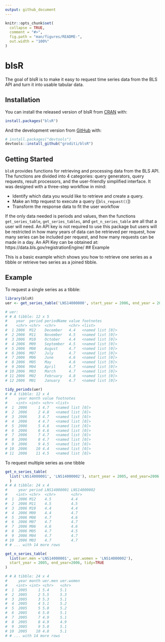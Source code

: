 ```yaml
---
output: github_document
---
```


<!-- README.md is generated from README.Rmd. Please edit that file -->

```r
knitr::opts_chunk$set(
  collapse = TRUE,
  comment = "#>",
  fig.path = "man/figures/README-",
  out.width = "100%"
)
```

# blsR

<!-- badges: start -->
<!-- badges: end -->

The goal of blsR is to make it easy to request time series data from the BLS API
and turn it into usable tabular data.

## Installation

You can install the released version of blsR from [CRAN](https://CRAN.R-project.org) with:

``` r
install.packages("blsR")
```

And the development version from [GitHub](https://github.com/) with:

``` r
# install.packages("devtools")
devtools::install_github("groditi/blsR")
```

## Getting Started

`blsR` provides functions for retrieving and processing data from the BLS API.
The functions are divided into 4 categories: query generators, query requests,
result processors, and the user-friendly simplified interface. It was designed 
with a three-step workflow in mind:

  * Identify which data you would like to retrieve and create a query.
  * Make an http request to execute a query ([`bls_request()`])
  * Transform the response data to fit the user workflow

If the only data needed is periods and values, then the functions
`get_series_table`, `get_series_tables`, and `get_n_series_table` are all that
a user will need. An API key is not required to use this package but users will
be restricted in how many years of data can be retrieved per request, how many
series can be included per request, and how many requests can be made in a day.
An API Key can be obtained at: https://data.bls.gov/registrationEngine/
## Example

This is a basic example which shows you how to retrieve one series as a tibble
or retrieve two series as a joined tibble.


## Example

To request a single series as a tibble:

``` r
library(blsR)
uer <- get_series_table('LNS14000000', start_year = 2006, end_year = 2006)

# uer: 
# # A tibble: 12 x 5
#    year  period periodName value footnotes       
#    <chr> <chr>  <chr>      <chr> <list>          
#  1 2006  M12    December   4.4   <named list [0]>
#  2 2006  M11    November   4.5   <named list [0]>
#  3 2006  M10    October    4.4   <named list [0]>
#  4 2006  M09    September  4.5   <named list [0]>
#  5 2006  M08    August     4.7   <named list [0]>
#  6 2006  M07    July       4.7   <named list [0]>
#  7 2006  M06    June       4.6   <named list [0]>
#  8 2006  M05    May        4.6   <named list [0]>
#  9 2006  M04    April      4.7   <named list [0]>
# 10 2006  M03    March      4.7   <named list [0]>
# 11 2006  M02    February   4.8   <named list [0]>
# 12 2006  M01    January    4.7   <named list [0]>

tidy_periods(uer)
# # A tibble: 12 x 4
#     year month value footnotes       
#    <int> <int> <chr> <list>          
#  1  2006     1 4.7   <named list [0]>
#  2  2006     2 4.8   <named list [0]>
#  3  2006     3 4.7   <named list [0]>
#  4  2006     4 4.7   <named list [0]>
#  5  2006     5 4.6   <named list [0]>
#  6  2006     6 4.6   <named list [0]>
#  7  2006     7 4.7   <named list [0]>
#  8  2006     8 4.7   <named list [0]>
#  9  2006     9 4.5   <named list [0]>
# 10  2006    10 4.4   <named list [0]>
# 11  2006    11 4.5   <named list [0]>
```

To request multiple series as one tibble

``` r
get_n_series_table(
  list('LNS14000001', 'LNS14000002'), start_year = 2005, end_year=2006
  )
# # A tibble: 24 x 4
#     year period LNS14000001 LNS14000002
#    <int> <chr>  <chr>       <chr>      
#  1  2006 M12    4.5         4.4        
#  2  2006 M11    4.5         4.5        
#  3  2006 M10    4.4         4.4        
#  4  2006 M09    4.4         4.7        
#  5  2006 M08    4.7         4.6        
#  6  2006 M07    4.7         4.7        
#  7  2006 M06    4.6         4.6        
#  8  2006 M05    4.7         4.5        
#  9  2006 M04    4.7         4.7        
# 10  2006 M03    4.7         4.7        
# # ... with 14 more rows

get_n_series_table(
  list(uer.men ='LNS14000001', uer.women = 'LNS14000002'),
  start_year = 2005, end_year=2006, tidy=TRUE
)

# # A tibble: 24 x 4
#     year month uer.men uer.women
#    <int> <int> <chr>   <chr>    
#  1  2005     1 5.4     5.1      
#  2  2005     2 5.5     5.3      
#  3  2005     3 5.3     5.1      
#  4  2005     4 5.1     5.2      
#  5  2005     5 5.0     5.2      
#  6  2005     6 5.0     5.1      
#  7  2005     7 4.9     5.1      
#  8  2005     8 4.9     4.9      
#  9  2005     9 5.0     5.1      
# 10  2005    10 4.8     5.1      
# # ... with 14 more rows

```

